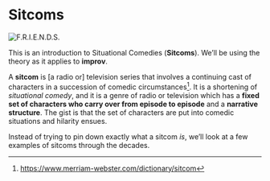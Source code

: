 # Sitcoms {.unnumbered}

![](friends.jpeg "F.R.I.E.N.D.S.")

This is an introduction to Situational Comedies (**Sitcoms**).  We'll be using the theory as it applies to **improv**.

A **sitcom** is [a radio or] television series that involves a continuing cast of characters in a succession of comedic circumstances[^1].  It is a shortening of _situational comedy_, and it is a genre of radio or television which has a **fixed set of characters who carry over from episode to episode** and a **narrative structure**.  The gist is that the set of characters are put into comedic situations and hilarity ensues.

Instead of trying to pin down exactly what a sitcom _is_, we'll look at a few examples of sitcoms through the decades.


[^1]: <https://www.merriam-webster.com/dictionary/sitcom>